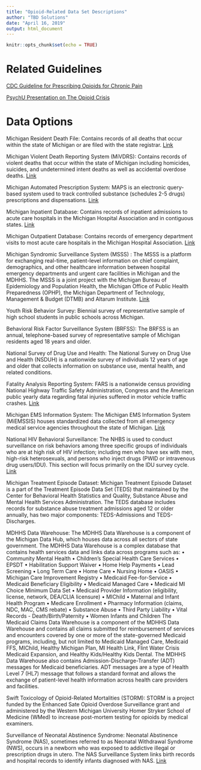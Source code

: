 ```yaml
---
title: "Opioid-Related Data Set Descriptions"
author: "TBD Solutions"
date: "April 16, 2019"
output: html_document
---
```


```r
knitr::opts_chunk$set(echo = TRUE)
```

# Related Guidelines

[CDC Guideline for Prescribing Opioids for Chronic Pain](https://www.cdc.gov/drugoverdose/prescribing/guideline.html)

[PsychU Presentation on The Opioid Crisis](https://handouts-live.s3.amazonaws.com/a92fbc00cce54b3c915dfcbd315bb6fd?sessionId=6145649173542254361&participantId=2400257)

# Data Options

Michigan Resident Death File: Contains records of all deaths that occur within the state of Michigan or are filed with the state registrar. [Link](https://www.mdch.state.mi.us/osr/Index.asp?Id=4)

Michigan Violent Death Reporting System (MiVDRS): Contains records of violent deaths that occur within the state of Michigan including homicides, suicides, and undetermined intent deaths as well as accidental overdose deaths. [Link](https://www.icpsr.umich.edu/icpsrweb/ICPSR/series/217)

Michigan Automated Prescription System: MAPS is an electronic query-based system used to track controlled substance (schedules 2-5 drugs) prescriptions and dispensations. [Link](https://www.michigan.gov/lara/0,4601,7-154-89334_72600_72603_55478_55479---,00.html)

Michigan Inpatient Database: Contains records of inpatient admissions to acute care hospitals in the Michigan Hospital Association and in contiguous states.  [Link](https://www.datakoala.com/)

Michigan Outpatient Database: Contains records of emergency department visits to most acute care hospitals in the Michigan Hospital Association.  [Link](https://www.datakoala.com/)

Michigan Syndromic Surveillance System (MSSS)	: The MSSS is a platform for exchanging real-time, patient-level information on chief complaint, demographics, and other healthcare information between hospital emergency departments and urgent care facilities in Michigan and the MDHHS. The MSSS is a joint project with the Michigan Bureau of Epidemiology and Population Health, the Michigan Office of Public Health Preparedness (OPHP), the Michigan Department of Technology, Management & Budget (DTMB) and Altarum Institute. [Link](https://michiganhealthit.org/public-health/msss/)

Youth Risk Behavior Survey: Biennial survey of representative sample of high school students in public schools across Michigan.

Behavioral Risk Factor Surveillance System (BRFSS): The BRFSS is an annual, telephone-based survey of representative sample of Michigan residents aged 18 years and older.  

National Survey of Drug Use and Health: The National Survey on Drug Use and Health (NSDUH) is a nationwide survey of individuals 12 years of age and older that collects information on substance use, mental health, and related conditions.

Fatality Analysis Reporting System: FARS is a nationwide census providing National Highway Traffic Safety Administration, Congress and the American public yearly data regarding fatal injuries suffered in motor vehicle traffic crashes. [Link](https://www.nhtsa.gov/research-data/fatality-analysis-reporting-system-fars)

Michigan EMS Information System: The Michigan EMS Information System (MiEMSSIS) houses standardized data collected from all emergency medical service agencies throughout the state of Michigan. [Link](https://www.mi-emsis.org/)

National HIV Behavioral Surveillance: The NHBS is used to conduct surveillance on risk behaviors among three specific groups of individuals who are at high risk of HIV infection; including men who have sex with men, high-risk heterosexuals, and persons who inject drugs (PWID or intravenous drug users/IDU).  This section will focus primarily on the IDU survey cycle. [Link](https://www.cdc.gov/hiv/statistics/systems/nhbs/index.html)

Michigan Treatment Episode Dataset: Michigan Treatment Episode Dataset is a part of the Treatment Episode Data Set (TEDS) that maintained by the Center for Behavioral Health Statistics and Quality, Substance Abuse and Mental Health Services Administration. The TEDS database includes records for substance abuse treatment admissions aged 12 or older annually, has two major components: TEDS-Admissions and TEDS-Discharges.

MDHHS Data Warehouse: The MDHHS Data Warehouse is a component of the Michigan Data Hub, which houses data across all sectors of state government. The MDHHS Data Warehouse is a complex database that contains health services data and links data across programs such as:
•	Community Mental Health
•	Children’s Special Health Care Services
•	EPSDT
•	Habilitation Support Waiver
•	Home Help Payments
•	Lead Screening
•	Long Term Care
•	Home Care
•	Nursing Home
•	OASIS
•	Michigan Care Improvement Registry
•	Medicaid Fee-for-Service
•	Medicaid Beneficiary Eligibility
•	Medicaid Managed Care
•	Medicaid MI Choice Minimum Data Set
•	Medicaid Provider Information (eligibility, license, network, DEA/CLIA licensure)
•	MIChild
•	Maternal and Infant Health Program
•	Medicare Enrollment
•	Pharmacy Information (claims, NDC, MAC, CMS rebate)
•	Substance Abuse
•	Third Party Liability
•	Vital Records - Death/Birth/Paternity
•	Women Infants and Children
The Medicaid Claims Data Warehouse is a component of the MDHHS Data Warehouse and contains all claims submitted for reimbursement of services and encounters covered by one or more of the state-governed Medicaid programs, including, but not limited to Medicaid Managed Care, Medicaid FFS, MIChild, Healthy Michigan Plan, MI Health Link, Flint Water Crisis Medicaid Expansion, and Healthy Kids/Healthy Kids Dental.
The MDHHS Data Warehouse also contains Admission-Discharge-Transfer (ADT) messages for Medicaid beneficiaries. ADT messages are a type of Health Level 7 (HL7) message that follows a standard format and allows the exchange of patient-level health information across health care providers and facilities. 

Swift Toxicology of Opioid-Related Mortalities (STORM): STORM is a project funded by the Enhanced Sate Opioid Overdose Surveillance grant and administered by the Western Michigan University Homer Stryker School of Medicine (WMed) to increase post-mortem testing for opioids by medical examiners.

Surveillance of Neonatal Abstinence Syndrome: Neonatal Abstinence Syndrome (NAS), sometimes referred to as Neonatal Withdrawal Syndrome (NWS), occurs in a newborn who was exposed to addictive illegal or prescription drugs in utero. The NAS Surveillance System links birth records and hospital records to identify infants diagnosed with NAS. [Link](http://www.astho.org/Prevention/Rx/NAS/)


